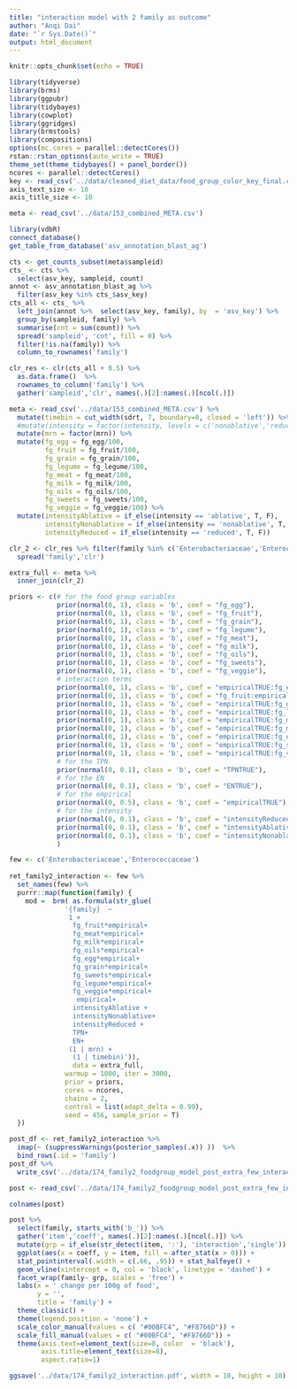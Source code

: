 ```yaml
---
title: "interaction model with 2 family as outcome"
author: "Anqi Dai"
date: "`r Sys.Date()`"
output: html_document
---
```


```r
knitr::opts_chunk$set(echo = TRUE)
```

```r
library(tidyverse)
library(brms)   
library(ggpubr)
library(tidybayes)
library(cowplot)
library(ggridges)
library(brmstools)
library(compositions)
options(mc.cores = parallel::detectCores())
rstan::rstan_options(auto_write = TRUE)
theme_set(theme_tidybayes() + panel_border())
ncores <- parallel::detectCores()
key <- read_csv('../data/cleaned_diet_data/food_group_color_key_final.csv', col_types = 'ccccc')
axis_text_size <- 10
axis_title_size <- 10
```

```r
meta <- read_csv('../data/153_combined_META.csv')

library(vdbR)
connect_database()
get_table_from_database('asv_annotation_blast_ag')

cts <- get_counts_subset(meta$sampleid)
cts_ <- cts %>% 
  select(asv_key, sampleid, count)
annot <- asv_annotation_blast_ag %>% 
  filter(asv_key %in% cts_$asv_key)
cts_all <- cts_ %>% 
  left_join(annot %>%  select(asv_key, family), by  = 'asv_key') %>% 
  group_by(sampleid, family) %>% 
  summarise(cnt = sum(count)) %>% 
  spread('sampleid', 'cnt', fill = 0) %>% 
  filter(!is.na(family)) %>% 
  column_to_rownames('family')

clr_res <- clr(cts_all + 0.5) %>% 
  as.data.frame()  %>% 
  rownames_to_column('family') %>% 
  gather('sampleid','clr', names(.)[2]:names(.)[ncol(.)])

meta <- read_csv('../data/153_combined_META.csv') %>% 
  mutate(timebin = cut_width(sdrt, 7, boundary=0, closed = 'left')) %>% 
  #mutate(intensity = factor(intensity, levels = c('nonablative','reduced','ablative'))) %>% 
  mutate(mrn = factor(mrn)) %>% 
  mutate(fg_egg = fg_egg/100,
         fg_fruit = fg_fruit/100,
         fg_grain = fg_grain/100,
         fg_legume = fg_legume/100,
         fg_meat = fg_meat/100,
         fg_milk = fg_milk/100,
         fg_oils = fg_oils/100,
         fg_sweets = fg_sweets/100,
         fg_veggie = fg_veggie/100) %>% 
  mutate(intensityAblative = if_else(intensity == 'ablative', T, F),
         intensityNonablative = if_else(intensity == 'nonablative', T, F),
         intensityReduced = if_else(intensity == 'reduced', T, F))

clr_2 <- clr_res %>% filter(family %in% c('Enterobacteriaceae','Enterococcaceae')) %>% 
  spread('family','clr')

extra_full <- meta %>% 
  inner_join(clr_2)

priors <- c(# for the food group variables
            prior(normal(0, 1), class = 'b', coef = "fg_egg"),
            prior(normal(0, 1), class = 'b', coef = "fg_fruit"),
            prior(normal(0, 1), class = 'b', coef = "fg_grain"),
            prior(normal(0, 1), class = 'b', coef = "fg_legume"),
            prior(normal(0, 1), class = 'b', coef = "fg_meat"),
            prior(normal(0, 1), class = 'b', coef = "fg_milk"),
            prior(normal(0, 1), class = 'b', coef = "fg_oils"),
            prior(normal(0, 1), class = 'b', coef = "fg_sweets"),
            prior(normal(0, 1), class = 'b', coef = "fg_veggie"),
            # interaction terms
            prior(normal(0, 1), class = 'b', coef = "empiricalTRUE:fg_egg"),
            prior(normal(0, 1), class = 'b', coef = "fg_fruit:empiricalTRUE"),
            prior(normal(0, 1), class = 'b', coef = "empiricalTRUE:fg_grain"),
            prior(normal(0, 1), class = 'b', coef = "empiricalTRUE:fg_legume"),
            prior(normal(0, 1), class = 'b', coef = "empiricalTRUE:fg_meat"),
            prior(normal(0, 1), class = 'b', coef = "empiricalTRUE:fg_milk"),
            prior(normal(0, 1), class = 'b', coef = "empiricalTRUE:fg_oils"),
            prior(normal(0, 1), class = 'b', coef = "empiricalTRUE:fg_sweets"),
            prior(normal(0, 1), class = 'b', coef = "empiricalTRUE:fg_veggie"),
            # for the TPN 
            prior(normal(0, 0.1), class = 'b', coef = "TPNTRUE"),
            # for the EN
            prior(normal(0, 0.1), class = 'b', coef = "ENTRUE"),
            # for the empirical 
            prior(normal(0, 0.5), class = 'b', coef = "empiricalTRUE"),
            # for the intensity 
            prior(normal(0, 0.1), class = 'b', coef = "intensityReducedTRUE"),
            prior(normal(0, 0.1), class = 'b', coef = "intensityAblativeTRUE"),
            prior(normal(0, 0.1), class = 'b', coef = "intensityNonablativeTRUE")
            )

```

```r
few <- c('Enterobacteriaceae','Enterococcaceae')
 
ret_family2_interaction <- few %>% 
  set_names(few) %>% 
  purrr::map(function(family) {
    mod =  brm( as.formula(str_glue(
              '{family}  ~ 
               1 +
                fg_fruit*empirical+
                fg_meat*empirical+
                fg_milk*empirical+
                fg_oils*empirical+
                fg_egg*empirical+ 
                fg_grain*empirical+
                fg_sweets*empirical+  
                fg_legume*empirical+
                fg_veggie*empirical+
                 empirical+
                intensityAblative +
                intensityNonablative+
                intensityReduced +
                TPN+
                EN+
               (1 | mrn) +
                (1 | timebin)')),  
                data = extra_full, 
              warmup = 1000, iter = 3000, 
              prior = priors,
              cores = ncores, 
              chains = 2, 
              control = list(adapt_delta = 0.99),
              seed = 456, sample_prior = T) 
  })

post_df <- ret_family2_interaction %>% 
  imap(~ (suppressWarnings(posterior_samples(.x)) ))  %>% 
  bind_rows(.id = 'family')  
post_df %>% 
  write_csv('../data/174_family2_foodgroup_model_post_extra_few_interaction.csv')
```

```r
post <- read_csv('../data/174_family2_foodgroup_model_post_extra_few_interaction.csv') 

colnames(post)

post %>%   
  select(family, starts_with('b_')) %>% 
  gather('item','coeff', names(.)[2]:names(.)[ncol(.)]) %>% 
  mutate(grp = if_else(str_detect(item, ':'), 'interaction','single')) %>% 
  ggplot(aes(x = coeff, y = item, fill = after_stat(x > 0))) +
  stat_pointinterval(.width = c(.66, .95)) + stat_halfeye() + 
  geom_vline(xintercept = 0, col = 'black', linetype = 'dashed') +
  facet_wrap(family~ grp, scales = 'free') +
  labs(x = ' change per 100g of food',
       y = '', 
       title = 'family') +
  theme_classic() +
  theme(legend.position = 'none') +
  scale_color_manual(values = c( "#00BFC4", "#F8766D")) +
  scale_fill_manual(values = c( "#00BFC4", "#F8766D")) +
  theme(axis.text=element_text(size=8, color  = 'black'),
        axis.title=element_text(size=8),
        aspect.ratio=1)

ggsave('../data/174_family2_interaction.pdf', width = 10, height = 10)

```

